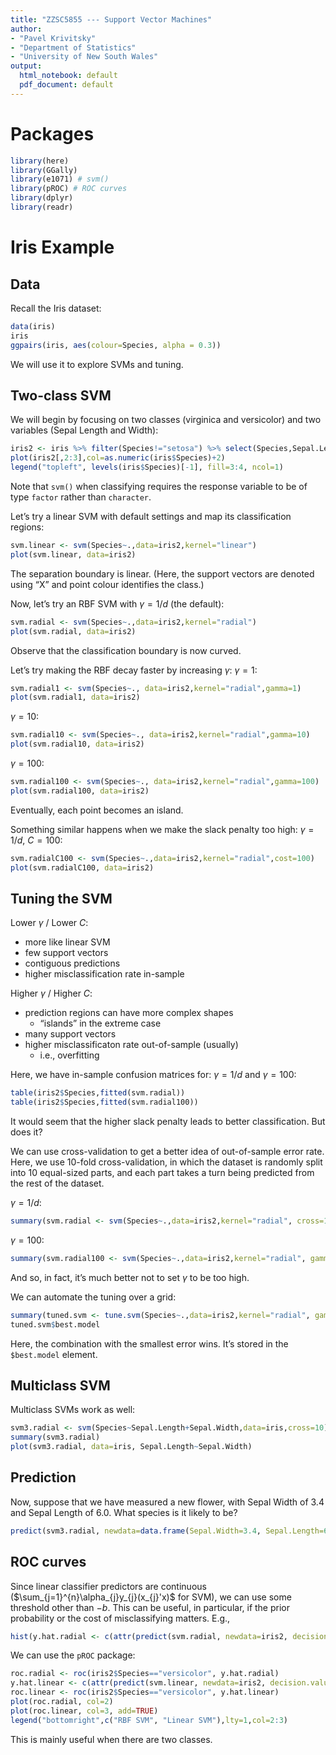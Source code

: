 ```yaml
---
title: "ZZSC5855 --- Support Vector Machines"
author:
- "Pavel Krivitsky"
- "Department of Statistics"
- "University of New South Wales"
output:
  html_notebook: default
  pdf_document: default
---
```



# Packages
```r
library(here)
library(GGally)
library(e1071) # svm()
library(pROC) # ROC curves
library(dplyr)
library(readr)
```

# Iris Example

## Data

Recall the Iris dataset:
```r
data(iris)
iris
ggpairs(iris, aes(colour=Species, alpha = 0.3))
```

We will use it to explore SVMs and tuning.

## Two-class SVM

We will begin by focusing on two classes (virginica and versicolor) and two variables (Sepal Length and Width):
```r
iris2 <- iris %>% filter(Species!="setosa") %>% select(Species,Sepal.Length,Sepal.Width) %>% mutate(Species=factor(Species))
plot(iris2[,2:3],col=as.numeric(iris$Species)+2)
legend("topleft", levels(iris$Species)[-1], fill=3:4, ncol=1)
```
Note that `svm()` when classifying requires the response variable to be of type `factor` rather than `character`.


Let's try a linear SVM with default settings and map its classification regions:
```r
svm.linear <- svm(Species~.,data=iris2,kernel="linear")
plot(svm.linear, data=iris2)
```
The separation boundary is linear. (Here, the support vectors are denoted using "X" and point colour identifies the class.)

Now, let's try an RBF SVM with $\gamma=1/d$ (the default):
```r
svm.radial <- svm(Species~.,data=iris2,kernel="radial")
plot(svm.radial, data=iris2)
```
Observe that the classification boundary is now curved.

Let's try making the RBF decay faster by increasing $\gamma$:
$\gamma=1$:
```r
svm.radial1 <- svm(Species~., data=iris2,kernel="radial",gamma=1)
plot(svm.radial1, data=iris2)
```
$\gamma=10$:
```r
svm.radial10 <- svm(Species~., data=iris2,kernel="radial",gamma=10)
plot(svm.radial10, data=iris2)
```
$\gamma=100$:
```r
svm.radial100 <- svm(Species~., data=iris2,kernel="radial",gamma=100)
plot(svm.radial100, data=iris2)
```
Eventually, each point becomes an island.

Something similar happens when we make the slack penalty too high:
$\gamma=1/d$, $C=100$:
```r
svm.radialC100 <- svm(Species~.,data=iris2,kernel="radial",cost=100)
plot(svm.radialC100, data=iris2)
```
## Tuning the SVM
Lower $\gamma$ / Lower $C$:

* more like linear SVM
* few support vectors
* contiguous predictions
* higher misclassification rate in-sample

Higher $\gamma$ / Higher $C$:

* prediction regions can have more complex shapes
    * “islands” in the extreme case
* many support vectors
* higher misclassificaton rate out-of-sample (usually)
    * i.e., overfitting

Here, we have in-sample confusion matrices for: $\gamma=1/d$ and $\gamma=100$:
```r
table(iris2$Species,fitted(svm.radial))
table(iris2$Species,fitted(svm.radial100))
```
It would seem that the higher slack penalty leads to better classification. But does it?

We can use cross-validation to get a better idea of out-of-sample error rate. Here, we use 10-fold cross-validation, in which the dataset is randomly split into 10 equal-sized parts, and each part takes a turn being predicted from the rest of the dataset.

$\gamma=1/d$:
```r
summary(svm.radial <- svm(Species~.,data=iris2,kernel="radial", cross=10))
```

$\gamma=100$:
```r
summary(svm.radial100 <- svm(Species~.,data=iris2,kernel="radial", gamma=100, cross=10))
```
And so, in fact, it's much better not to set $\gamma$ to be too high.

We can automate the tuning over a grid:
```r
summary(tuned.svm <- tune.svm(Species~.,data=iris2,kernel="radial", gamma = 10^(-1:1), cost = 10^(-1:1)))
tuned.svm$best.model
```
Here, the combination with the smallest error wins. It's stored in the `$best.model` element.

## Multiclass SVM

Multiclass SVMs work as well:
```r
svm3.radial <- svm(Species~Sepal.Length+Sepal.Width,data=iris,cross=10)
summary(svm3.radial)
plot(svm3.radial, data=iris, Sepal.Length~Sepal.Width)
```

## Prediction

Now, suppose that we have measured a new flower, with Sepal Width of 3.4 and Sepal Length of 6.0. What species is it likely to be?

```r
predict(svm3.radial, newdata=data.frame(Sepal.Width=3.4, Sepal.Length=6.0), decision.values=TRUE)
```

## ROC curves

Since linear classifier predictors are continuous ($\sum_{j=1}^{n}\alpha_{j}y_{j}(x_{j}'x)$ for SVM), we can use some threshold other than $-b$. This can be useful, in particular, if the prior probability or the cost of misclassifying matters. E.g.,
```r
hist(y.hat.radial <- c(attr(predict(svm.radial, newdata=iris2, decision.values=TRUE),"decision.values")))
```

We can use the `pROC` package:
```r
roc.radial <- roc(iris2$Species=="versicolor", y.hat.radial)
y.hat.linear <- c(attr(predict(svm.linear, newdata=iris2, decision.values=TRUE),"decision.values"))
roc.linear <- roc(iris2$Species=="versicolor", y.hat.linear)
plot(roc.radial, col=2)
plot(roc.linear, col=3, add=TRUE)
legend("bottomright",c("RBF SVM", "Linear SVM"),lty=1,col=2:3)
```
This is mainly useful when there are two classes.




